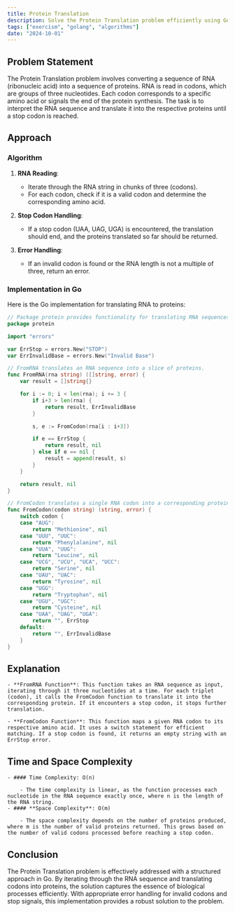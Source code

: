 ```yaml
---
title: Protein Translation
description: Solve the Protein Translation problem efficiently using Go.
tags: ["exercism", "golang", "algorithms"]
date: "2024-10-01"
---
```


## Problem Statement

The Protein Translation problem involves converting a sequence of RNA (ribonucleic acid) into a sequence of proteins. RNA is read in codons, which are groups of three nucleotides. Each codon corresponds to a specific amino acid or signals the end of the protein synthesis. The task is to interpret the RNA sequence and translate it into the respective proteins until a stop codon is reached.

## Approach

### Algorithm

1. **RNA Reading**:
   - Iterate through the RNA string in chunks of three (codons).
   - For each codon, check if it is a valid codon and determine the corresponding amino acid.

2. **Stop Codon Handling**:
   - If a stop codon (UAA, UAG, UGA) is encountered, the translation should end, and the proteins translated so far should be returned.

3. **Error Handling**:
   - If an invalid codon is found or the RNA length is not a multiple of three, return an error.

### Implementation in Go

Here is the Go implementation for translating RNA to proteins:

```go
// Package protein provides functionality for translating RNA sequences into proteins.
package protein

import "errors"

var ErrStop = errors.New("STOP")
var ErrInvalidBase = errors.New("Invalid Base")

// FromRNA translates an RNA sequence into a slice of proteins.
func FromRNA(rna string) ([]string, error) {
	var result = []string{}

	for i := 0; i < len(rna); i += 3 {
		if i+3 > len(rna) {
			return result, ErrInvalidBase
		}

		s, e := FromCodon(rna[i : i+3])

		if e == ErrStop {
			return result, nil
		} else if e == nil {
			result = append(result, s)
		}
	}

	return result, nil
}

// FromCodon translates a single RNA codon into a corresponding protein.
func FromCodon(codon string) (string, error) {
	switch codon {
	case "AUG":
		return "Methionine", nil
	case "UUU", "UUC":
		return "Phenylalanine", nil
	case "UUA", "UUG":
		return "Leucine", nil
	case "UCG", "UCU", "UCA", "UCC":
		return "Serine", nil
	case "UAU", "UAC":
		return "Tyrosine", nil
	case "UGG":
		return "Tryptophan", nil
	case "UGU", "UGC":
		return "Cysteine", nil
	case "UAA", "UAG", "UGA":
		return "", ErrStop
	default:
		return "", ErrInvalidBase
	}
}
```

## Explanation
    - **FromRNA Function**: This function takes an RNA sequence as input, iterating through it three nucleotides at a time. For each triplet (codon), it calls the FromCodon function to translate it into the corresponding protein. If it encounters a stop codon, it stops further translation.

    - **FromCodon Function**: This function maps a given RNA codon to its respective amino acid. It uses a switch statement for efficient matching. If a stop codon is found, it returns an empty string with an ErrStop error.

## Time and Space Complexity
    - #### Time Complexity: O(n)

        - The time complexity is linear, as the function processes each nucleotide in the RNA sequence exactly once, where n is the length of the RNA string.
    - #### **Space Complexity**: O(m)

        - The space complexity depends on the number of proteins produced, where m is the number of valid proteins returned. This grows based on the number of valid codons processed before reaching a stop codon.

## Conclusion
The Protein Translation problem is effectively addressed with a structured approach in Go. By iterating through the RNA sequence and translating codons into proteins, the solution captures the essence of biological processes efficiently. With appropriate error handling for invalid codons and stop signals, this implementation provides a robust solution to the problem.